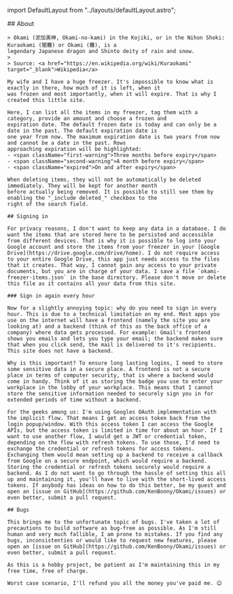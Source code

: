 ﻿import DefaultLayout from "../layouts/defaultLayout.astro";

<DefaultLayout>
<div class="max-w-5xl">
    ## About

    > Okami (淤加美神, Okami-no-kami) in the Kojiki, or in the Nihon Shoki: Kuraokami (闇龗) or Okami (龗), is a
    legendary Japanese dragon and Shinto deity of rain and snow.
    >
    > Source: <a href="https://en.wikipedia.org/wiki/Kuraokami" target="_blank">Wikipedia</a>

    My wife and I have a huge freezer. It's impossible to know what is exactly in there, how much of it is left, when it
    was frozen and most importantly, when it will expire. That is why I created this little site.

    Here, I can list all the items in my freezer, tag them with a category, provide an amount and choose a frozen and
    expiration date. The default frozen date is today and can only be a date in the past. The default expiration date is
    one year from now. The maximum expiration date is two years from now and cannot be a date in the past. Rows
    approaching expiration will be highlighted:
    - <span className="first-warning">Three months before expiry</span>
    - <span className="second-warning">A month before expiry</span>
    - <span className="expired">On and after expiry</span>

    When deleting items, they will not be automatically be deleted immediately. They will be kept for another month
    before actually being removed. It is possible to still see them by enabling the "_include deleted_" checkbox to the
    right of the search field.

    ## Signing in

    For privacy reasons, I don't want to keep any data in a database. I do want the items that are stored here to be persisted and accessible from different devices. That is why it is possible to log into your Google account and store the items from your freezer in your [Google Drive](https://drive.google.com/drive/home). I do not require access to your entire Google Drive, this app just needs access to the files that it creates. That way, I cannot gain any access to your private documents, but you are in charge of your data. I save a file `okami-freezer-items.json` in the base directory. Please don't move or delete this file as it contains all your data from this site.

    ### Sign in again every hour

    Now for a slightly annoying topic: why do you need to sign in every hour. This is due to a technical limitation on my end. Most apps you use on the internet will have a frontend (namely the site you are looking at) and a backend (think of this as the back office of a company) where data gets processed. For example: Gmail's frontend shows you emails and lets you type your email; the backend makes sure that when you click send, the mail is delivered to it's recipients. This site does not have a backend.

    Why is this important? To ensure long lasting logins, I need to store some sensitive data in a secure place. A frontend is not a secure place in terms of computer security, that is where a backend would come in handy. Think of it as storing the badge you use to enter your workplace in the lobby of your workplace. This means that I cannot store the sensitive information needed to securely sign you in for extended periods of time without a backend.

    For the geeks among us: I'm using Googles OAuth implementation with the implicit flow. That means I get an access token back from the login popup/window. With this access token I can access the Google APIs, but the access token is limited in time for about an hour. If I want to use another flow, I would get a JWT or credential token, depending on the flow with refresh tokens. To use those, I'd need to exchange the credential or refresh tokens for access tokens. Exchanging them would mean setting up a backend to receive a callback from Google on a secure endpoint, which would require a backend. Storing the credential or refresh tokens securely would require a backend. As I do not want to go through the hassle of setting this all up and maintaining it, you'll have to live with the short-lived access tokens. If anybody has ideas on how to do this better, be my guest and open an [issue on GitHub](https://github.com/KenBonny/Okami/issues) or even better, submit a pull request.

    ## Bugs

    This brings me to the unfortunate topic of bugs. I've taken a lot of precautions to build software as bug-free as possible. As I'm still human and very much fallible, I am prone to mistakes. If you find any bugs, inconsistenties or would like to request new features, please open an [issue on GitHub](https://github.com/KenBonny/Okami/issues) or even better, submit a pull request.

    As this is a hobby project, be patient as I'm maintaining this in my free time, free of charge.

    Worst case scenario, I'll refund you all the money you've paid me. 😉
</div>
</DefaultLayout>